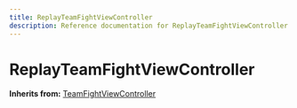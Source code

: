 ```yaml
---
title: ReplayTeamFightViewController
description: Reference documentation for ReplayTeamFightViewController meta class
---
```



# ReplayTeamFightViewController

**Inherits from:** [TeamFightViewController](/classes/teamfightviewcontroller)

<ClassDetails file="/db/classes/ReplayTeamFightViewController.75703a0d64f5.json" />
